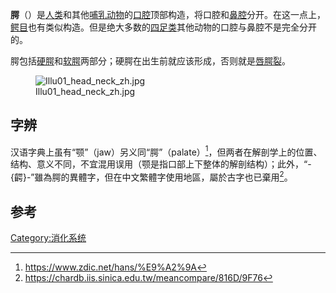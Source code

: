{{NoteTA
|1=腭
}}
{{Otheruses|subject=分隔口腔和鼻腔的组织|other=动物在[[嘴|嘴]]部入口處成對的鉸接式解剖結構|颚}}
{{Infobox anatomy
| Name        = 腭
| Latin       = Palatum
| Image       = Pharyngeal flap procedures1.svg 
| Caption     = 口腔侧视图（2为硬腭，3为软腭）
| Width       = 
| Image2      = 06-06-06palataltori.jpg
| Caption2    = Palate exhibiting {{le|torus palatinus}}
| Precursor   = 
| System      = 
| Artery      = 
| Vein        = 
| Nerve       = 
| Lymph       = 
}}

'''腭'''（{{lang-en|palate}}）是[[人类|人类]]和其他[[哺乳动物|哺乳动物]]的[[口腔|口腔]]顶部构造，将口腔和[[鼻腔|鼻腔]]分开。在这一点上，[[鳄目|鳄目]]也有类似构造。但是绝大多数的[[四足类|四足类]]其他动物的口腔与鼻腔不是完全分开的。

腭包括[[硬腭|硬腭]]和[[软腭|软腭]]两部分；硬腭在出生前就应该形成，否则就是[[唇腭裂|唇腭裂]]。

[[File:Illu01_head_neck_zh.jpg|none]]

==字辨==
汉语字典上虽有“颚”（jaw）另义同“腭”（palate）<ref>https://www.zdic.net/hans/%E9%A2%9A</ref>，但两者在解剖学上的位置、结构、意义不同，不宜混用误用（颚是指口部上下整体的解剖结构）；此外，“-{齶}-”雖為腭的異體字，但在中文繁體字使用地區，屬於古字也已棄用<ref>https://chardb.iis.sinica.edu.tw/meancompare/816D/9F76</ref>。

==参考==
<references/>

[[Category:消化系统|Category:消化系统]]